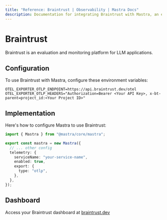 ```yaml
---
title: "Reference: Braintrust | Observability | Mastra Docs"
description: Documentation for integrating Braintrust with Mastra, an evaluation and monitoring platform for LLM applications.
---
```


# Braintrust

Braintrust is an evaluation and monitoring platform for LLM applications.

## Configuration

To use Braintrust with Mastra, configure these environment variables:

```env
OTEL_EXPORTER_OTLP_ENDPOINT=https://api.braintrust.dev/otel
OTEL_EXPORTER_OTLP_HEADERS="Authorization=Bearer <Your API Key>, x-bt-parent=project_id:<Your Project ID>"
```

## Implementation

Here's how to configure Mastra to use Braintrust:

```typescript
import { Mastra } from "@mastra/core/mastra";

export const mastra = new Mastra({
  // ... other config
  telemetry: {
    serviceName: "your-service-name",
    enabled: true,
    export: {
      type: "otlp",
    },
  },
});
```

## Dashboard

Access your Braintrust dashboard at [braintrust.dev](https://www.braintrust.dev/)
